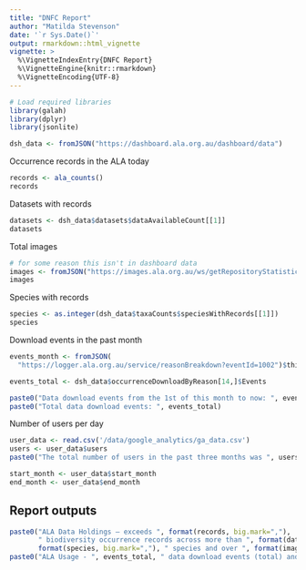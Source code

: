 ```yaml
---
title: "DNFC Report"
author: "Matilda Stevenson"
date: '`r Sys.Date()`'
output: rmarkdown::html_vignette
vignette: >
  %\VignetteIndexEntry{DNFC Report}
  %\VignetteEngine{knitr::rmarkdown}
  %\VignetteEncoding{UTF-8}
---
```

```r
# Load required libraries
library(galah)
library(dplyr)
library(jsonlite)
```


```r
dsh_data <- fromJSON("https://dashboard.ala.org.au/dashboard/data")
```

Occurrence records in the ALA today
```r
records <- ala_counts()
records
```

Datasets with records
```r
datasets <- dsh_data$datasets$dataAvailableCount[[1]]
datasets
```

Total images
```r
# for some reason this isn't in dashboard data
images <- fromJSON("https://images.ala.org.au/ws/getRepositoryStatistics")$imageCount
images
```


Species with records
```r
species <- as.integer(dsh_data$taxaCounts$speciesWithRecords[[1]])
species
```

Download events in the past month
```r
events_month <- fromJSON(
  "https://logger.ala.org.au/service/reasonBreakdown?eventId=1002")$thisMonth$events

events_total <- dsh_data$occurrenceDownloadByReason[14,]$Events

paste0("Data download events from the 1st of this month to now: ", events_month)
paste0("Total data download events: ", events_total)
```

Number of users per day
```r
user_data <- read.csv('/data/google_analytics/ga_data.csv')
users <- user_data$users
paste0("The total number of users in the past three months was ", users)

start_month <- user_data$start_month
end_month <- user_data$end_month
```

## Report outputs
```r
paste0("ALA Data Holdings – exceeds ", format(records, big.mark=","),
       " biodiversity occurrence records across more than ", format(datasets, big.mark=","), " datasets for ",
       format(species, big.mark=","), " species and over ", format(images, big.mark=","), " images")
paste0("ALA Usage - ", events_total, " data download events (total) and ", format("{Insert GA data here}", big.mark=","))
```
